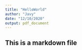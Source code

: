 ```yaml
---
title: "HelloWorld"
author: "Javy"
date: "12/10/2020"
output: pdf_document
---
```


## This is a markdown file
